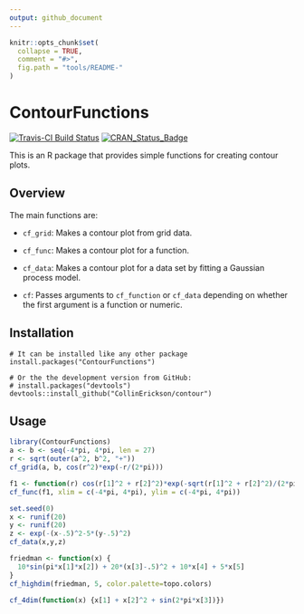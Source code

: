 ```yaml
---
output: github_document
---
```


<!-- README.md is generated from README.Rmd. Please edit that file -->

```r
knitr::opts_chunk$set(
  collapse = TRUE,
  comment = "#>",
  fig.path = "tools/README-"
)
```


# ContourFunctions

[![Travis-CI Build Status](https://travis-ci.org/CollinErickson/contour.svg?branch=master)](https://travis-ci.org/CollinErickson/contour)
[![CRAN_Status_Badge](https://www.r-pkg.org/badges/version/ContourFunctions)](https://cran.r-project.org/package=ContourFunctions)

This is an R package that provides simple functions for creating contour plots.

## Overview

The main functions are:

* `cf_grid`: Makes a contour plot from grid data.

* `cf_func`: Makes a contour plot for a function.

* `cf_data`: Makes a contour plot for a data set by fitting a Gaussian process model.

* `cf`: Passes arguments to `cf_function` or `cf_data` depending on whether the first argument is a function or numeric.


## Installation

```
# It can be installed like any other package
install.packages("ContourFunctions")

# Or the the development version from GitHub:
# install.packages("devtools")
devtools::install_github("CollinErickson/contour")
```

## Usage

```r

library(ContourFunctions)
a <- b <- seq(-4*pi, 4*pi, len = 27)
r <- sqrt(outer(a^2, b^2, "+"))
cf_grid(a, b, cos(r^2)*exp(-r/(2*pi)))
```



```r
f1 <- function(r) cos(r[1]^2 + r[2]^2)*exp(-sqrt(r[1]^2 + r[2]^2)/(2*pi))
cf_func(f1, xlim = c(-4*pi, 4*pi), ylim = c(-4*pi, 4*pi))
```

```r
set.seed(0)
x <- runif(20)
y <- runif(20)
z <- exp(-(x-.5)^2-5*(y-.5)^2)
cf_data(x,y,z)
```

```r
friedman <- function(x) {
  10*sin(pi*x[1]*x[2]) + 20*(x[3]-.5)^2 + 10*x[4] + 5*x[5]
}
cf_highdim(friedman, 5, color.palette=topo.colors)
```

```r
cf_4dim(function(x) {x[1] + x[2]^2 + sin(2*pi*x[3])})
```
